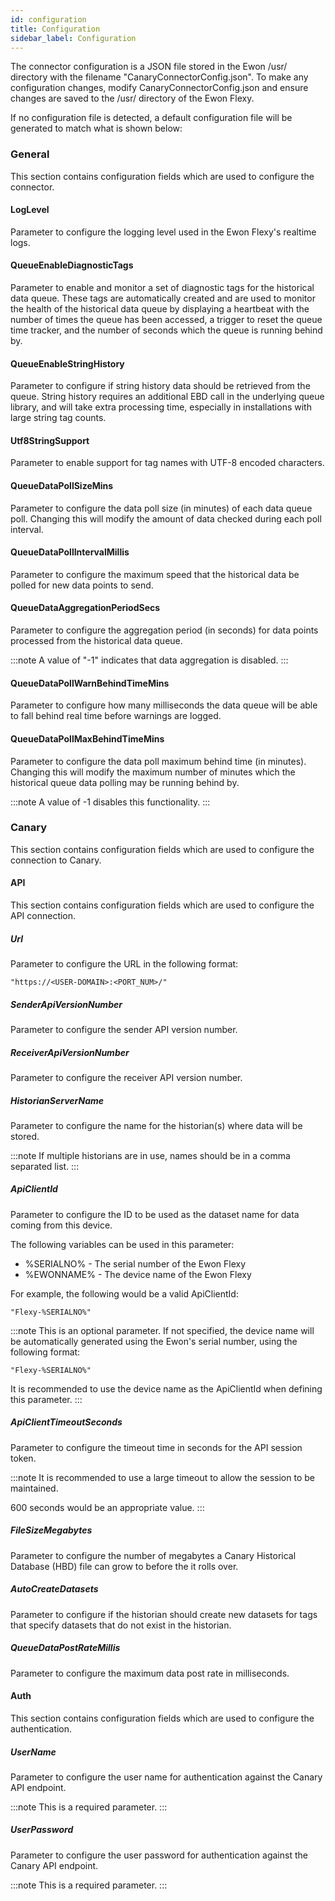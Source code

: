 ```yaml
---
id: configuration
title: Configuration
sidebar_label: Configuration
---
```



The connector configuration is a JSON file stored in the Ewon /usr/ directory with the filename "CanaryConnectorConfig.json".
To make any configuration changes, modify CanaryConnectorConfig.json and ensure changes are saved
to the /usr/ directory of the Ewon Flexy.

If no configuration file is detected, a default configuration file will be generated to match what is shown below:

<ConfigurationJsonPartial />

### General
This section contains configuration fields which are used to configure the connector.

#### LogLevel
Parameter to configure the logging level used in the Ewon Flexy's realtime logs.
<LoggingPartial/>

#### QueueEnableDiagnosticTags
Parameter to enable and monitor a set of diagnostic tags for the historical data queue.
These tags are automatically created and are used to monitor the health of the historical data queue
by displaying a heartbeat with the number of times the queue has been accessed, a trigger to reset the
queue time tracker, and the number of seconds which the queue is running behind by.

#### QueueEnableStringHistory
Parameter to configure if string history data should be retrieved from the queue.
String history requires an additional EBD call in the underlying queue library, and will take extra
processing time, especially in installations with large string tag counts.

#### Utf8StringSupport
Parameter to enable support for tag names with UTF-8 encoded characters.

#### QueueDataPollSizeMins
Parameter to configure the data poll size (in minutes) of each data queue poll.
Changing this will modify the amount of data checked during each poll interval.

#### QueueDataPollIntervalMillis
Parameter to configure the maximum speed that the historical data be polled for new data points to send.

#### QueueDataAggregationPeriodSecs
Parameter to configure the aggregation period (in seconds) for data points processed from the historical data queue.

:::note
A value of "-1" indicates that data aggregation is disabled.
:::

#### QueueDataPollWarnBehindTimeMins
Parameter to configure how many milliseconds the data queue will be able to fall behind real time before warnings are logged.

#### QueueDataPollMaxBehindTimeMins
Parameter to configure the data poll maximum behind time (in minutes).
Changing this will modify the maximum number of minutes which the historical queue data polling may be running behind by.

:::note
A value of -1 disables this functionality.
:::

### Canary
This section contains configuration fields which are used to configure the connection to Canary.

#### API
This section contains configuration fields which are used to configure the API connection.

##### Url
Parameter to configure the URL in the following format:
```
"https://<USER-DOMAIN>:<PORT_NUM>/"
```

##### SenderApiVersionNumber
Parameter to configure the sender API version number.

##### ReceiverApiVersionNumber
Parameter to configure the receiver API version number.

##### HistorianServerName
Parameter to configure the name for the historian(s) where data will be stored.

:::note
If multiple historians are in use, names should be in a comma separated list.
:::

##### ApiClientId
Parameter to configure the ID to be used as the dataset name for data coming from this device.

The following variables can be used in this parameter:
- %SERIALNO% - The serial number of the Ewon Flexy
- %EWONNAME% - The device name of the Ewon Flexy

For example, the following would be a valid ApiClientId:
```
"Flexy-%SERIALNO%"
```

:::note
This is an optional parameter.
If not specified, the device name will be automatically generated using the Ewon's serial number,
using the following format:
```
"Flexy-%SERIALNO%"
```

It is recommended to use the device name as the ApiClientId when defining this parameter.
:::

##### ApiClientTimeoutSeconds
Parameter to configure the timeout time in seconds for the API session token.

:::note
It is recommended to use a large timeout to allow the session to be maintained.

600 seconds would be an appropriate value.
:::

##### FileSizeMegabytes
Parameter to configure the number of megabytes a Canary Historical Database (HBD) file can grow to before the it rolls over.

##### AutoCreateDatasets
Parameter to configure if the historian should create new datasets for tags that specify
datasets that do not exist in the historian.

##### QueueDataPostRateMillis
Parameter to configure the maximum data post rate in milliseconds.

#### Auth
This section contains configuration fields which are used to configure the authentication.

##### UserName
Parameter to configure the user name for authentication against the Canary API endpoint.

:::note
This is a required parameter.
:::

##### UserPassword
Parameter to configure the user password for authentication against the Canary API endpoint.

:::note
This is a required parameter.
:::
